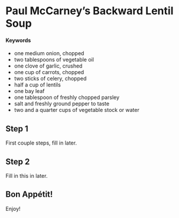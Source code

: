 # Paul McCarney's Backward Lentil Soup {#backward-lentil-soup}

#### Keywords {-}

- one medium onion, chopped
- two tablespoons of vegetable oil
- one clove of garlic, crushed
- one cup of carrots, chopped
- two sticks of celery, chopped
- half a cup of lentils
- one bay leaf
- one tablespoon of freshly chopped parsley
- salt and freshly ground pepper to taste
- two and a quarter cups of vegetable stock or water

## Step 1

First couple steps, fill in later.

## Step 2

Fill in this in later.

## Bon Appétit!

Enjoy!
